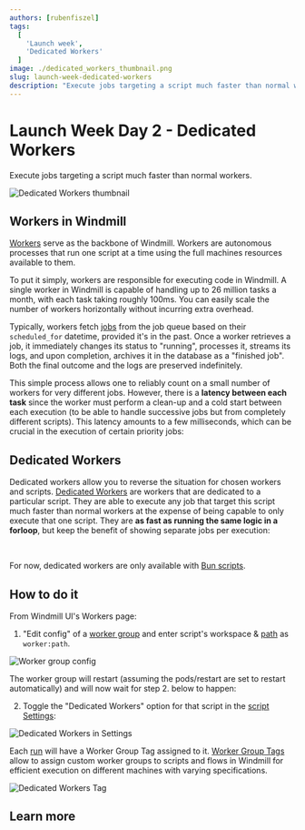 ```yaml
---
authors: [rubenfiszel]
tags:
  [
    'Launch week',
    'Dedicated Workers'
  ]
image: ./dedicated_workers_thumbnail.png
slug: launch-week-dedicated-workers
description: "Execute jobs targeting a script much faster than normal workers."
---
```



# Launch Week Day 2 - Dedicated Workers

Execute jobs targeting a script much faster than normal workers.

![Dedicated Workers thumbnail](./dedicated_workers_thumbnail.png "Dedicated Workers thumbnail")

## Workers in Windmill

[Workers](/docs/core_concepts/worker_groups) serve as the backbone of Windmill. Workers are autonomous processes that run one script at a time using the full machines resources available to them.

To put it simply, workers are responsible for executing code in Windmill. A single worker in Windmill is capable of handling up to 26 million tasks a month, with each task taking roughly 100ms.  You can easily scale the number of workers horizontally without incurring extra overhead.

Typically, workers fetch [jobs](/docs/core_concepts/jobs) from the job queue based on their `scheduled_for` datetime, provided it's in the past. Once a worker retrieves a job, it immediately changes its status to "running", processes it, streams its logs, and upon completion, archives it in the database as a "finished job". Both the final outcome and the logs are preserved indefinitely.

This simple process allows one to reliably count on a small number of workers for very different jobs.
However, there is a **latency between each task** since the worker must perform a clean-up and a cold start between each execution (to be able to handle successive jobs but from completely different scripts).
This latency amounts to a few milliseconds, which can be crucial in the execution of certain priority jobs:

<div class="generic-workers-image"/>

## Dedicated Workers

Dedicated workers allow you to reverse the situation for chosen workers and scripts.
[Dedicated Workers](/docs/core_concepts/dedicated_workers) are workers that are dedicated to a particular script.
They are able to execute any job that target this script much faster than normal workers at the expense of being capable to only execute that one script.
They are **as fast as running the same logic in a forloop**, but keep the benefit of showing separate jobs per execution:

<div class="dedicated-workers-image"/>

<br/>

For now, dedicated workers are only available with [Bun scripts](/docs/getting_started/scripts_quickstart/typescript).

## How to do it

From Windmill UI's Workers page:

1. "Edit config" of a [worker group](/docs/core_concepts/worker_groups) and enter script's workspace & [path](/docs/script_editor/settings#path) as `worker:path`.

![Worker group config](../../docs/core_concepts/25_dedicated_workers/worker_group_config.png)

The worker group will restart (assuming the pods/restart are set to restart automatically) and will now wait for step 2. below to happen:

2. Toggle the "Dedicated Workers" option for that script in the [script Settings](/docs/script_editor/settings):

![Dedicated Workers in Settings](../../docs/core_concepts/25_dedicated_workers/dedicated_workers.png "Dedicated Workers in Settings")

Each [run](/docs/core_concepts/monitor_past_and_future_runs) will have a Worker Group Tag assigned to it. [Worker Group Tags](/docs/core_concepts/worker_groups) allow to assign custom worker groups to scripts and flows in Windmill for efficient execution on different machines with varying specifications.

![Dedicated Workers Tag](../../docs/core_concepts/25_dedicated_workers/dedicated_worker_tag.png "Dedicated Workers Tag")


## Learn more

<div class="grid grid-cols-2 gap-6 mb-4">
	<DocCard
		title="Dedicated Workers / High Throughput"
		description="Dedicated Workers are workers that are dedicated to a particular script."
		href="/docs/core_concepts/dedicated_workers"
	/>
	<DocCard
    	title="Workers and Worker Groups"
    	description="Worker Groups allow users to run scripts and flows on different machines with varying specifications."
    	href="/docs/core_concepts/worker_groups"
    />
	  <DocCard
		title="Worker Groups Management UI"
		description="On Enterpris Edition, worker groups can be managed through Windmill UI."
		href="/docs/misc/worker_group_management_ui"
	/>
	<DocCard
		title="Init Scripts"
		description="Init Scripts are executed at the beginning when the worker starts."
		href="/docs/advanced/preinstall_binaries#init-scripts"
	/>
</div>